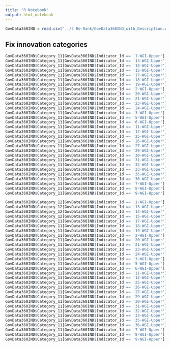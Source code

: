 ```yaml
---
title: "R Notebook"
output: html_notebook
---
```


```r
GovData360IND = read.csv("../3 Re-Rank/GovData360IND_with_Description.csv",sep=",", header=TRUE)
```


## Fix innovation categories
```r
GovData360IND$Category_11[GovData360IND$Indicator_Id == '1-WGI-Upper'] = 'Absence of Corruption'
GovData360IND$Category_11[GovData360IND$Indicator_Id == '13-WGI-Upper'] = 'General Governance'
GovData360IND$Category_11[GovData360IND$Indicator_Id == '14-WGI-Upper'] = 'General Governance'
GovData360IND$Category_11[GovData360IND$Indicator_Id == '15-WGI-Upper'] = 'General Governance'
GovData360IND$Category_11[GovData360IND$Indicator_Id == '17-WGI-Upper'] = 'General Governance'
GovData360IND$Category_11[GovData360IND$Indicator_Id == '18-WGI-Upper'] = 'General Governance'
GovData360IND$Category_11[GovData360IND$Indicator_Id == '19-WGI-Upper'] = 'General Governance'
GovData360IND$Category_11[GovData360IND$Indicator_Id == '2-WGI-Upper'] = 'Absence of Corruption'
GovData360IND$Category_11[GovData360IND$Indicator_Id == '20-WGI-Upper'] = 'General Governance'
GovData360IND$Category_11[GovData360IND$Indicator_Id == '21-WGI-Upper'] = 'General Governance'
GovData360IND$Category_11[GovData360IND$Indicator_Id == '23-WGI-Upper'] = 'General Governance'
GovData360IND$Category_11[GovData360IND$Indicator_Id == '24-WGI-Upper'] = 'General Governance'
GovData360IND$Category_11[GovData360IND$Indicator_Id == '3-WGI-Upper'] = 'Absence of Corruption'
GovData360IND$Category_11[GovData360IND$Indicator_Id == '5-WGI-Upper'] = 'Absence of Corruption'
GovData360IND$Category_11[GovData360IND$Indicator_Id == '6-WGI-Upper'] = 'Absence of Corruption'
GovData360IND$Category_11[GovData360IND$Indicator_Id == '11-WGI-Upper'] = 'Checks and Balances'
GovData360IND$Category_11[GovData360IND$Indicator_Id == '12-WGI-Upper'] = 'Checks and Balances'
GovData360IND$Category_11[GovData360IND$Indicator_Id == '25-WGI-Upper'] = 'Citizen Engagement'
GovData360IND$Category_11[GovData360IND$Indicator_Id == '26-WGI-Upper'] = 'Citizen Engagement'
GovData360IND$Category_11[GovData360IND$Indicator_Id == '27-WGI-Upper'] = 'Citizen Engagement'
GovData360IND$Category_11[GovData360IND$Indicator_Id == '29-WGI-Upper'] = 'Citizen Engagement'
GovData360IND$Category_11[GovData360IND$Indicator_Id == '30-WGI-Upper'] = 'Citizen Engagement'
GovData360IND$Category_11[GovData360IND$Indicator_Id == '31-WGI-Upper'] = 'Citizen Engagement'
GovData360IND$Category_11[GovData360IND$Indicator_Id == '32-WGI-Upper'] = 'Citizen Engagement'
GovData360IND$Category_11[GovData360IND$Indicator_Id == '33-WGI-Upper'] = 'Citizen Engagement'
GovData360IND$Category_11[GovData360IND$Indicator_Id == '35-WGI-Upper'] = 'Citizen Engagement'
GovData360IND$Category_11[GovData360IND$Indicator_Id == '36-WGI-Upper'] = 'Citizen Engagement'
GovData360IND$Category_11[GovData360IND$Indicator_Id == '7-WGI-Upper'] = 'Checks and Balances'
GovData360IND$Category_11[GovData360IND$Indicator_Id == '8-WGI-Upper'] = 'Checks and Balances'
GovData360IND$Category_11[GovData360IND$Indicator_Id == '9-WGI-Upper'] = 'Checks and Balances'

GovData360IND$Category_12[GovData360IND$Indicator_Id == '1-WGI-Upper'] = ''
GovData360IND$Category_12[GovData360IND$Indicator_Id == '13-WGI-Upper'] = ''
GovData360IND$Category_12[GovData360IND$Indicator_Id == '14-WGI-Upper'] = ''
GovData360IND$Category_12[GovData360IND$Indicator_Id == '15-WGI-Upper'] = ''
GovData360IND$Category_11[GovData360IND$Indicator_Id == '17-WGI-Upper'] = ''
GovData360IND$Category_11[GovData360IND$Indicator_Id == '18-WGI-Upper'] = ''
GovData360IND$Category_11[GovData360IND$Indicator_Id == '19-WGI-Upper'] = 'GeoeralGovernance'
GovData360IND$Category_11[GovData360IND$Indicator_Id == '2-WGI-Upper'] = 'Absence of Corruption'
GovData360IND$Category_11[GovData360IND$Indicator_Id == '20-WGI-Upper'] = 'General Governance'
GovData360IND$Category_11[GovData360IND$Indicator_Id == '21-WGI-Upper'] = 'General Governance'
GovData360IND$Category_11[GovData360IND$Indicator_Id == '23-WGI-Upper'] = 'General Governance'
GovData360IND$Category_11[GovData360IND$Indicator_Id == '24-WGI-Upper'] = 'General Governance'
GovData360IND$Category_11[GovData360IND$Indicator_Id == '3-WGI-Upper'] = 'Absence of Corruption'
GovData360IND$Category_11[GovData360IND$Indicator_Id == '5-WGI-Upper'] = 'Absence of Corruption'
GovData360IND$Category_11[GovData360IND$Indicator_Id == '6-WGI-Upper'] = 'Absence of Corruption'
GovData360IND$Category_11[GovData360IND$Indicator_Id == '11-WGI-Upper'] = 'Checks and Balances'
GovData360IND$Category_11[GovData360IND$Indicator_Id == '12-WGI-Upper'] = 'Checks and Balances'
GovData360IND$Category_11[GovData360IND$Indicator_Id == '25-WGI-Upper'] = 'Citizen Engagement'
GovData360IND$Category_11[GovData360IND$Indicator_Id == '26-WGI-Upper'] = 'Citizen Engagement'
GovData360IND$Category_11[GovData360IND$Indicator_Id == '27-WGI-Upper'] = 'Citizen Engagement'
GovData360IND$Category_11[GovData360IND$Indicator_Id == '29-WGI-Upper'] = 'Citizen Engagement'
GovData360IND$Category_11[GovData360IND$Indicator_Id == '30-WGI-Upper'] = 'Citizen Engagement'
GovData360IND$Category_11[GovData360IND$Indicator_Id == '31-WGI-Upper'] = 'Citizen Engagement'
GovData360IND$Category_11[GovData360IND$Indicator_Id == '32-WGI-Upper'] = 'Citizen Engagement'
GovData360IND$Category_11[GovData360IND$Indicator_Id == '33-WGI-Upper'] = 'Citizen Engagement'
GovData360IND$Category_11[GovData360IND$Indicator_Id == '35-WGI-Upper'] = 'Citizen Engagement'
GovData360IND$Category_11[GovData360IND$Indicator_Id == '36-WGI-Upper'] = 'Citizen Engagement'
GovData360IND$Category_11[GovData360IND$Indicator_Id == '7-WGI-Upper'] = 'Checks and Balances'
GovData360IND$Category_11[GovData360IND$Indicator_Id == '8-WGI-Upper'] = 'Checks and Balances'
GovData360IND$Category_11[GovData360IND$Indicator_Id == '9-WGI-Upper'] = 'Checks and Balances'
```

